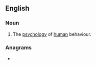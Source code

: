 ==English==

===Noun===
{{en-noun|-}}

# {{lb|en|dated}} The [[psychology]] of [[human]] behaviour.

===Anagrams===
* {{l|en|cohyponyms}}